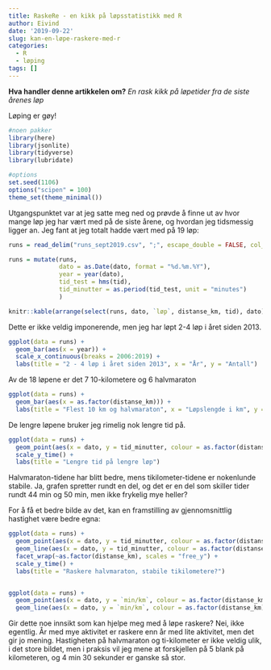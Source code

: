 ```yaml
---
title: RaskeRe - en kikk på løpsstatistikk med R
author: Eivind
date: '2019-09-22'
slug: kan-en-løpe-raskere-med-r
categories:
  - R
  - løping
tags: []
---
```


__Hva handler denne artikkelen om?__ _En rask kikk på løpetider fra de siste årenes løp_

Løping er gøy! 

```r
#noen pakker
library(here)
library(jsonlite)
library(tidyverse)
library(lubridate)

#options
set.seed(1106)
options("scipen" = 100)
theme_set(theme_minimal())
```

Utgangspunktet var at jeg satte meg ned og prøvde å finne ut av hvor mange løp jeg har vært med på de siste årene, og hvordan jeg tidsmessig ligger an. Jeg fant at jeg totalt hadde vært med på 19 løp: 

```r
runs = read_delim("runs_sept2019.csv", ";", escape_double = FALSE, col_types = cols(dato = col_character()), locale = locale(decimal_mark = ",", grouping_mark = "|", encoding = "ISO-8859-1"), trim_ws = TRUE)

runs = mutate(runs, 
              dato = as.Date(dato, format = "%d.%m.%Y"),
              year = year(dato),
              tid_test = hms(tid),
              tid_minutter = as.period(tid_test, unit = "minutes")
              )

knitr::kable(arrange(select(runs, dato, `løp`, distanse_km, tid), dato))
```

Dette er ikke veldig imponerende, men jeg har løpt 2-4 løp i året siden 2013.

```r
ggplot(data = runs) + 
  geom_bar(aes(x = year)) + 
  scale_x_continuous(breaks = 2006:2019) + 
  labs(title = "2 - 4 løp i året siden 2013", x = "År", y = "Antall")

```

Av de 18 løpene er det 7 10-kilometere og 6 halvmaraton

```r

ggplot(data = runs) + 
  geom_bar(aes(x = as.factor(distanse_km))) + 
  labs(title = "Flest 10 km og halvmaraton", x = "Løpslengde i km", y = "Antall")

```

De lengre løpene bruker jeg rimelig nok lengre tid på.

```r

ggplot(data = runs) + 
  geom_point(aes(x = dato, y = tid_minutter, colour = as.factor(distanse_km))) +
  scale_y_time() + 
  labs(title = "Lengre tid på lengre løp")

```

Halvmaraton-tidene har blitt bedre, mens tikilometer-tidene er nokenlunde stabile. Ja, grafen spretter rundt en del, og det er en del som skiller tider rundt 44 min og 50 min, men ikke frykelig mye heller? 

For å få et bedre bilde av det, kan en framstilling av gjennomsnittlig hastighet være bedre egna:

```r

ggplot(data = runs) + 
  geom_point(aes(x = dato, y = tid_minutter, colour = as.factor(distanse_km))) + 
  geom_line(aes(x = dato, y = tid_minutter, colour = as.factor(distanse_km))) + 
  facet_wrap(~as.factor(distanse_km), scales = "free_y") +
  scale_y_time() + 
  labs(title = "Raskere halvmaraton, stabile tikilometere?")


ggplot(data = runs) + 
  geom_point(aes(x = dato, y = `min/km`, colour = as.factor(distanse_km))) +
  geom_line(aes(x = dato, y = `min/km`, colour = as.factor(distanse_km))) 
```

Gir dette noe innsikt som kan hjelpe meg med å løpe raskere? Nei, ikke egentlig. År med mye aktivitet er raskere enn år med lite aktivitet, men det gir jo mening. Hastigheten på halvmaraton og ti-kilometer er ikke veldig ulik, i det store bildet, men i praksis vil jeg mene at forskjellen på 5 blank på kilometeren, og 4 min 30 sekunder er ganske så stor. 
